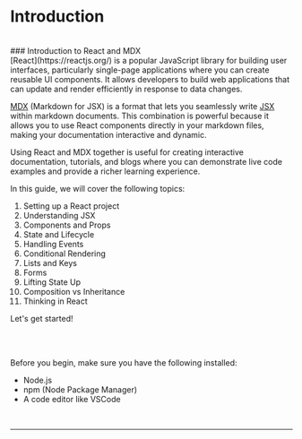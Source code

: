

# Introduction 
<br />
### Introduction to React and MDX

<br />
[React](https://reactjs.org/) is a popular JavaScript library for building user interfaces, particularly single-page applications where you can create reusable UI components. It allows developers to build web applications that can update and render efficiently in response to data changes.

[MDX](https://mdxjs.com/) (Markdown for JSX) is a format that lets you seamlessly write [JSX](https://reactjs.org/docs/introducing-jsx.html) within markdown documents. This combination is powerful because it allows you to use React components directly in your markdown files, making your documentation interactive and dynamic.

Using React and MDX together is useful for creating interactive documentation, tutorials, and blogs where you can demonstrate live code examples and provide a richer learning experience.

In this guide, we will cover the following topics:

1. Setting up a React project
2. Understanding JSX
3. Components and Props
4. State and Lifecycle
5. Handling Events
6. Conditional Rendering
7. Lists and Keys
8. Forms
9. Lifting State Up
10. Composition vs Inheritance
11. Thinking in React

Let's get started!
 

<br/><br/>

Before you begin, make sure you have the following installed:

- Node.js
- npm (Node Package Manager)
- A code editor like VSCode
<br/>
<hr/>
<br/>
